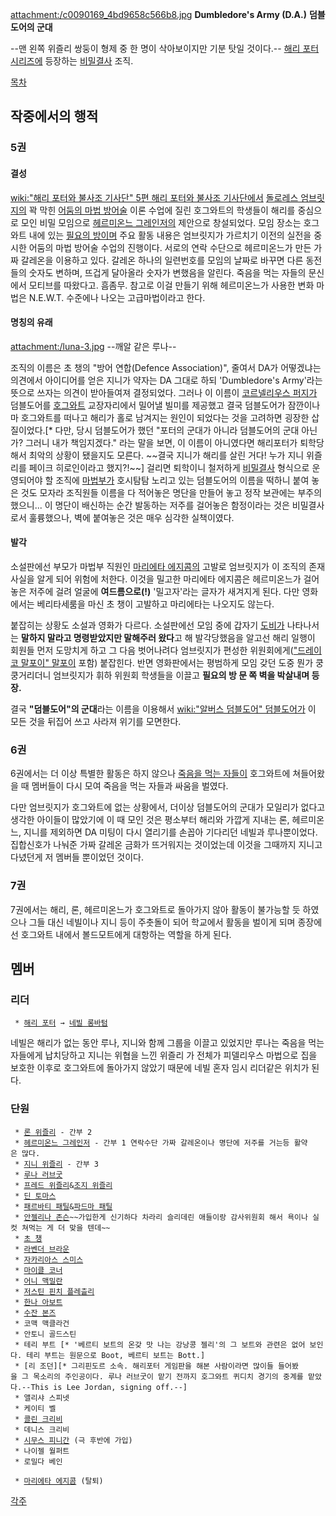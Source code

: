 attachment:/c0090169_4bd9658c566b8.jpg
'''Dumbledore's Army (D.A.)'''
'''덤블도어의 군대'''

--맨 왼쪽 위즐리 쌍둥이 형제 중 한 명이 삭아보이지만 기분 탓일 것이다.--
[[해리 포터 시리즈]]에 등장하는 [[비밀결사]] 조직.

[[목차]]
== 작중에서의 행적 ==
=== 5권 ===
==== 결성 ====
[[wiki:"해리 포터와 불사조 기사단" 5편 해리 포터와 불사조 기사단]]에서 [[돌로레스 엄브릿지]]의 꽉 막힌 [[어둠의 마법 방어술]] 이론 수업에 질린 호그와트의 학생들이 해리를 중심으로 모인 비밀 모임으로 [[헤르미온느 그레인저]]의 제안으로 창설되었다. 모임 장소는 호그와트 내에 있는 [[필요의 방]]이며 주요 활동 내용은 엄브릿지가 가르치기 이전의 실전을 중시한 어둠의 마법 방어술 수업의 진행이다. 서로의 연락 수단으로 헤르미온느가 만든 가짜 갈레온을 이용하고 있다. 갈레온 하나의 일련번호를 모임의 날짜로 바꾸면 다른 동전들의 숫자도 변하며, 뜨겁게 달아올라 숫자가 변했음을 알린다. 죽음을 먹는 자들의 문신에서 모티브를 따왔다고. 흠좀무. 참고로 이걸 만들기 위해 헤르미온느가 사용한 변화 마법은 N.E.W.T. 수준에나 나오는 고급마법이라고 한다.

==== 명칭의 유래 ====
attachment:/luna-3.jpg
--깨알 같은 루나--

조직의 이름은 초 챙의 "방어 연합(Defence Association)", 줄여서 DA가 어떻겠냐는 의견에서 아이디어를 얻은 지니가 약자는 DA 그대로 하되 'Dumbledore's Army'라는 뜻으로 쓰자는 의견이 받아들여져 결정되었다. 그러나 이 이름이 [[코르넬리우스 퍼지]]가 덤블도어를 [[호그와트]] 교장자리에서 밀어낼 빌미를 제공했고 결국 덤블도어가 잠깐이나마 호그와트를 떠나고 해리가 홀로 남겨지는 원인이 되었다는 것을 고려하면 굉장한 삽질이었다.[* 다만, 당시 덤블도어가 했던 "포터의 군대가 아니라 덤블도어의 군대 아닌가? 그러니 내가 책임지겠다." 라는 말을 보면, 이 이름이 아니였다면 해리포터가 퇴학당해서 최악의 상황이 됐을지도 모른다. ~~결국 지니가 해리를 살린 거다! 누가 지니 위즐리를 페이크 히로인이라고 했지?!~~] 걸리면 퇴학이니 철저하게 [[비밀결사]] 형식으로 운영되어야 할 조직에 [[마법부]]가 호시탐탐 노리고 있는 덤블도어의 이름을 떡하니 붙여 놓은 것도 모자라 조직원들 이름을 다 적어놓은 명단을 만들어 놓고 정작 보관에는 부주의했으니... 이 명단이 배신하는 순간 발동하는 저주를 걸어놓은 함정이라는 것은 비밀결사로서 훌륭했으나, 벽에 붙여놓은 것은 매우 심각한 실책이였다.

==== 발각 ==== 
소설판에선 부모가 마법부 직원인 [[마리에타 에지콤]]의 고발로 엄브릿지가 이 조직의 존재 사실을 알게 되어 위험에 처한다. 이것을 밀고한 마리에타 에지콤은 헤르미온느가 걸어놓은 저주에 걸려 얼굴에 '''여드름으로(!)''' '밀고자'라는 글자가 새겨지게 된다. 다만 영화에서는 베리타세룸을 마신 초 챙이 고발하고 마리에타는 나오지도 않는다.

붙잡히는 상황도 소설과 영화가 다르다. 소설판에선 모임 중에 갑자기 [[도비]]가 나타나서는 '''말하지 말라고 명령받았지만 말해주러 왔다'''고 해 발각당했음을 알고선 해리 일행이 회원들 먼저 도망치게 하고 그 다음 벗어나려다 엄브릿지가 편성한 위원회에게([["드레이코 말포이" 말포이]] 포함) 붙잡힌다. 반면 영화판에서는 평범하게 모임 갖던 도중 뭔가 쿵쿵거리더니 엄브릿지가 휘하 위원회 학생들을 이끌고 '''필요의 방 문 쪽 벽을 박살내며 등장.''' 

결국 '''"덤블도어"의 군대'''라는 이름을 이용해서 [[wiki:"알버스 덤블도어" 덤블도어]]가 이 모든 것을 뒤집어 쓰고 사라져 위기를 모면한다. 

=== 6권 ===
6권에서는 더 이상 특별한 활동은 하지 않으나 [[죽음을 먹는 자]]들이 호그와트에 쳐들어왔을 때 멤버들이 다시 모여 죽음을 먹는 자들과 싸움을 벌였다.

다만 엄브릿지가 호그와트에 없는 상황에서, 더이상 덤블도어의 군대가 모일리가 없다고 생각한 아이들이 많았기에 이 때 모인 것은 평소부터 해리와 가깝게 지내는 론, 헤르미온느, 지니를 제외하면 DA 미팅이 다시 열리기를 손꼽아 기다리던 네빌과 루나뿐이었다. 집합신호가 나눠준 가짜 갈레온 금화가 뜨거워지는 것이었는데 이것을 그때까지 지니고 다녔던게 저 멤버들 뿐이었던 것이다.

=== 7권 ===
7권에서는 해리, 론, 헤르미온느가 호그와트로 돌아가지 않아 활동이 불가능할 듯 하였으나 그들 대신 네빌이나 지니 등이 주춧돌이 되어 학교에서 활동을 벌이게 되며 종장에선 호그와트 내에서 볼드모트에게 대항하는 역할을 하게 된다.

== 멤버 ==
=== 리더 ===
  * [[해리 포터]] → [[네빌 롱바텀]]
네빌은 해리가 없는 동안 루나, 지니와 함께 그룹을 이끌고 있었지만 루나는 죽음을 먹는 자들에게 납치당하고 지니는 위협을 느낀 위즐리 가 전체가 피델리우스 마법으로 집을 보호한 이후로 호그와트에 돌아가지 않았기 때문에 네빌 혼자 임시 리더같은 위치가 된다.

=== 단원 ===
  * [[론 위즐리]] - 간부 2
  * [[헤르미온느 그레인저]] - 간부 1 연락수단 가짜 갈레온이나 명단에 저주를 거는등 활약은 많다.
  * [[지니 위즐리]] - 간부 3
  * [[루나 러브굿]]
  * [[프레드 위즐리]]&[[조지 위즐리]]
  * [[딘 토마스]]
  * [[패르바티 패틸]]&[[파드마 패틸]]
  * [[안젤리나 존슨]]~~가입한게 신기하다 차라리 슬리데린 애들이랑 감사위원회 해서 욕이나 실컷 쳐먹는 게 더 맞을 텐데~~
  * [[초 챙]]
  * [[라벤더 브라운]]
  * [[자카리아스 스미스]]
  * [[마이클 코너]]
  * [[어니 맥밀란]]
  * [[저스틴 핀치 플레츨리]]
  * [[한나 아보트]]
  * [[수잔 본즈]]
  * 코맥 맥클라건
  * 안토니 골드스틴
  * 테리 부트 [* '베르티 보트의 온갖 맛 나는 강낭콩 젤리'의 그 보트와 관련은 없어 보인다. 테리 부트는 원문으로 Boot, 베르티 보트는 Bott.]
  * [리 조던][* 그리핀도르 소속. 해리포터 게임판을 해본 사람이라면 많이들 들어봤을 그 목소리의 주인공이다. 루나 러브굿이 맡기 전까지 호그와트 퀴디치 경기의 중계를 맡았다.--This is Lee Jordan, signing off.--]
  * 앨리샤 스피넷
  * 케이티 벨
  * [[콜린 크리비]]
  * 데니스 크리비
  * [[시무스 피니간]] (극 후반에 가입)
  * 나이젤 월퍼트
  * 로밀다 베인

  * [[마리에타 에지콤]] (탈퇴)

[[각주]]

